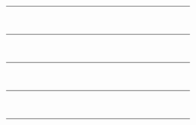 <!--{{Portal:海军/展示/5}}已除名，有新海軍優良條目，請先使用該頁-->
{{Portal:海军/box-header|展示|Portal:海军/展示|}}
{{Portal:海军/展示/1}} <div style="clear: both"></div><br/><hr/><br/>
{{Portal:海军/展示/2}} <div style="clear: both"></div><br/><hr/><br/>
{{Portal:海军/展示/3}} <div style="clear: both"></div><br/><hr/><br/>
{{Portal:海军/展示/4}} <div style="clear: both"></div><br/><hr/><br/>
{{Portal:海军/展示/6}} <div style="clear: both"></div><br/><hr/><br/>
{{Portal:海军/box-footer|}}